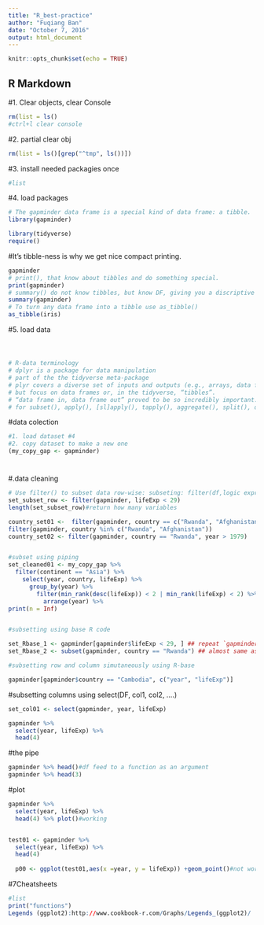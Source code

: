 ```yaml
---
title: "R_best-practice"
author: "Fuqiang Ban"
date: "October 7, 2016"
output: html_document
---
```


```r
knitr::opts_chunk$set(echo = TRUE)
```

## R Markdown

#1. Clear objects, clear Console
```r
rm(list = ls()
#ctrl+l clear console
```

#2. partial clear obj
```r
rm(list = ls()[grep("^tmp", ls())])

```

#3. install needed packagies once
```r
#list

```

#4. load packages
```r
# The gapminder data frame is a special kind of data frame: a tibble.
library(gapminder)

library(tidyverse)
require()
```

#It’s tibble-ness is why we get nice compact printing. 
```r
gapminder
# print(), that know about tibbles and do something special. 
print(gapminder)
# summary() do not know tibbles, but know DF, giving you a discriptive description of the DF table
summary(gapminder)
# To turn any data frame into a tibble use as_tibble()
as_tibble(iris)

```

#5. load data
```r

```

#
```r
# R-data terminology
# dplyr is a package for data manipulation
# part of the the tidyverse meta-package
# plyr covers a diverse set of inputs and outputs (e.g., arrays, data frames, lists)
# but focus on data frames or, in the tidyverse, “tibbles”.
# “data frame in, data frame out” proved to be so incredibly important.
# for subset(), apply(), [sl]apply(), tapply(), aggregate(), split(), do.call(), with(), within()


```


#data colection
```r
#1. load dataset #4
#2. copy dataset to make a new one
(my_copy_gap <- gapminder)
```


#
#
#.data cleaning
```r

# Use filter() to subset data row-wise: subseting: filter(df,logic expr)
set_subset_row <- filter(gapminder, lifeExp < 29)
length(set_subset_row)#return how many variables

country_set01 <-  filter(gapminder, country == c("Rwanda", "Afghanistan"))
filter(gapminder, country %in% c("Rwanda", "Afghanistan"))
country_set02 <- filter(gapminder, country == "Rwanda", year > 1979)


#subset using piping
set_cleaned01 <- my_copy_gap %>%
  filter(continent == "Asia") %>%
    select(year, country, lifeExp) %>%
      group_by(year) %>%
        filter(min_rank(desc(lifeExp)) < 2 | min_rank(lifeExp) < 2) %>%
          arrange(year) %>%
print(n = Inf)


#subsetting using base R code

set_Rbase_1 <- gapminder[gapminder$lifeExp < 29, ] ## repeat `gapminder`, [i, j] indexing is distracting
set_Rbase_2 <- subset(gapminder, country == "Rwanda") ## almost same as filter; quite nice actually

#subsetting row and column simutaneously using R-base

gapminder[gapminder$country == "Cambodia", c("year", "lifeExp")]


```

#subsetting columns using select(DF, col1, col2, ....)
```r

set_col01 <- select(gapminder, year, lifeExp)

gapminder %>%
  select(year, lifeExp) %>%
  head(4)


```




#the pipe
```r
gapminder %>% head()#df feed to a function as an argument
gapminder %>% head(3)
```

#plot
```r
gapminder %>%
  select(year, lifeExp) %>%
  head(4) %>% plot()#working


test01 <- gapminder %>%
  select(year, lifeExp) %>%
  head(4)
  
  p00 <- ggplot(test01,aes(x =year, y = lifeExp)) +geom_point()#not working

```



#7Cheatsheets
```r
#list
print("functions")
Legends (ggplot2):http://www.cookbook-r.com/Graphs/Legends_(ggplot2)/
  

```






